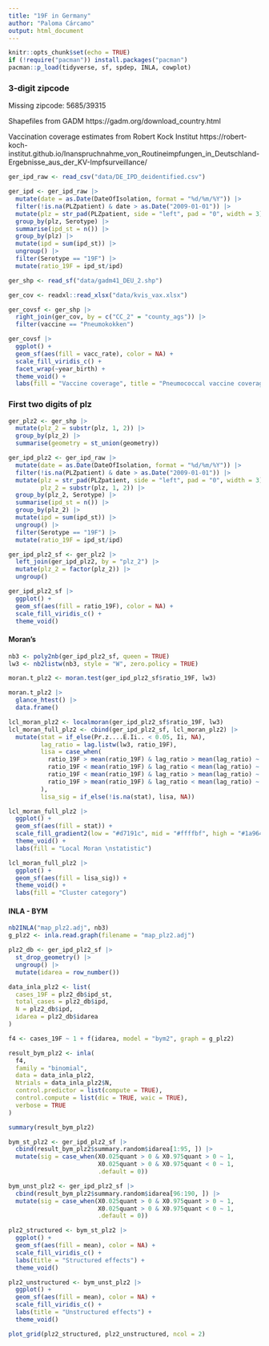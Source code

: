 ```yaml
---
title: "19F in Germany"
author: "Paloma Cárcamo"
output: html_document
---
```


```r
knitr::opts_chunk$set(echo = TRUE)
if (!require("pacman")) install.packages("pacman")
pacman::p_load(tidyverse, sf, spdep, INLA, cowplot)
```

### 3-digit zipcode

Missing zipcode: 5685/39315

Shapefiles from GADM https://gadm.org/download_country.html

Vaccination coverage estimates from Robert Kock Institut https://robert-koch-institut.github.io/Inanspruchnahme_von_Routineimpfungen_in_Deutschland-Ergebnisse_aus_der_KV-Impfsurveillance/

```r
ger_ipd_raw <- read_csv("data/DE_IPD_deidentified.csv")

ger_ipd <- ger_ipd_raw |> 
  mutate(date = as.Date(DateOfIsolation, format = "%d/%m/%Y")) |> 
  filter(!is.na(PLZpatient) & date > as.Date("2009-01-01")) |> 
  mutate(plz = str_pad(PLZpatient, side = "left", pad = "0", width = 3)) |> 
  group_by(plz, Serotype) |> 
  summarise(ipd_st = n()) |> 
  group_by(plz) |> 
  mutate(ipd = sum(ipd_st)) |> 
  ungroup() |> 
  filter(Serotype == "19F") |> 
  mutate(ratio_19F = ipd_st/ipd)

ger_shp <- read_sf("data/gadm41_DEU_2.shp")

ger_cov <- readxl::read_xlsx("data/kvis_vax.xlsx")
```

```r
ger_covsf <- ger_shp |> 
  right_join(ger_cov, by = c("CC_2" = "county_ags")) |> 
  filter(vaccine == "Pneumokokken")
```

```r
ger_covsf |> 
  ggplot() +
  geom_sf(aes(fill = vacc_rate), color = NA) +
  scale_fill_viridis_c() +
  facet_wrap(~year_birth) +
  theme_void() +
  labs(fill = "Vaccine coverage", title = "Pneumococcal vaccine coverage by AGS and year of birth")
```

### First two digits of plz

```r
ger_plz2 <- ger_shp |> 
  mutate(plz_2 = substr(plz, 1, 2)) |> 
  group_by(plz_2) |> 
  summarise(geometry = st_union(geometry))

ger_ipd_plz2 <- ger_ipd_raw |> 
  mutate(date = as.Date(DateOfIsolation, format = "%d/%m/%Y")) |> 
  filter(!is.na(PLZpatient) & date > as.Date("2009-01-01")) |> 
  mutate(plz = str_pad(PLZpatient, side = "left", pad = "0", width = 3),
         plz_2 = substr(plz, 1, 2)) |> 
  group_by(plz_2, Serotype) |> 
  summarise(ipd_st = n()) |> 
  group_by(plz_2) |> 
  mutate(ipd = sum(ipd_st)) |> 
  ungroup() |> 
  filter(Serotype == "19F") |> 
  mutate(ratio_19F = ipd_st/ipd)

ger_ipd_plz2_sf <- ger_plz2 |> 
  left_join(ger_ipd_plz2, by = "plz_2") |> 
  mutate(plz_2 = factor(plz_2)) |> 
  ungroup()
```

```r
ger_ipd_plz2_sf |> 
  ggplot() +
  geom_sf(aes(fill = ratio_19F), color = NA) +
  scale_fill_viridis_c() +
  theme_void()
```

#### Moran's

```r
nb3 <- poly2nb(ger_ipd_plz2_sf, queen = TRUE)
lw3 <- nb2listw(nb3, style = "W", zero.policy = TRUE)

moran.t_plz2 <- moran.test(ger_ipd_plz2_sf$ratio_19F, lw3)

moran.t_plz2 |> 
  glance_htest() |> 
  data.frame()
```

```r
lcl_moran_plz2 <- localmoran(ger_ipd_plz2_sf$ratio_19F, lw3)
lcl_moran_full_plz2 <- cbind(ger_ipd_plz2_sf, lcl_moran_plz2) |> 
  mutate(stat = if_else(Pr.z....E.Ii.. < 0.05, Ii, NA),
         lag_ratio = lag.listw(lw3, ratio_19F),
         lisa = case_when(
           ratio_19F > mean(ratio_19F) & lag_ratio > mean(lag_ratio) ~ "High - High",
           ratio_19F < mean(ratio_19F) & lag_ratio < mean(lag_ratio) ~ "Low - Low",
           ratio_19F < mean(ratio_19F) & lag_ratio > mean(lag_ratio) ~ "Low - High",
           ratio_19F > mean(ratio_19F) & lag_ratio < mean(lag_ratio) ~ "High - Low"
         ),
         lisa_sig = if_else(!is.na(stat), lisa, NA))

lcl_moran_full_plz2 |> 
  ggplot() +
  geom_sf(aes(fill = stat)) +
  scale_fill_gradient2(low = "#d7191c", mid = "#ffffbf", high = "#1a9641", na.value = "white", limits = c(-1.2, 1.2)) +
  theme_void() +
  labs(fill = "Local Moran \nstatistic")

lcl_moran_full_plz2 |> 
  ggplot() +
  geom_sf(aes(fill = lisa_sig)) +
  theme_void() +
  labs(fill = "Cluster category")
```

#### INLA - BYM

```r
nb2INLA("map_plz2.adj", nb3)
g_plz2 <- inla.read.graph(filename = "map_plz2.adj")

plz2_db <- ger_ipd_plz2_sf |> 
  st_drop_geometry() |> 
  ungroup() |> 
  mutate(idarea = row_number())

data_inla_plz2 <- list(
  cases_19F = plz2_db$ipd_st,
  total_cases = plz2_db$ipd,
  N = plz2_db$ipd,
  idarea = plz2_db$idarea
)

f4 <- cases_19F ~ 1 + f(idarea, model = "bym2", graph = g_plz2)

result_bym_plz2 <- inla(
  f4, 
  family = "binomial",
  data = data_inla_plz2, 
  Ntrials = data_inla_plz2$N, 
  control.predictor = list(compute = TRUE), 
  control.compute = list(dic = TRUE, waic = TRUE),
  verbose = TRUE
)

summary(result_bym_plz2)

bym_st_plz2 <- ger_ipd_plz2_sf |> 
  cbind(result_bym_plz2$summary.random$idarea[1:95, ]) |> 
  mutate(sig = case_when(X0.025quant > 0 & X0.975quant > 0 ~ 1,
                         X0.025quant > 0 & X0.975quant < 0 ~ 1,
                         .default = 0))

bym_unst_plz2 <- ger_ipd_plz2_sf |> 
  cbind(result_bym_plz2$summary.random$idarea[96:190, ]) |> 
  mutate(sig = case_when(X0.025quant > 0 & X0.975quant > 0 ~ 1,
                         X0.025quant > 0 & X0.975quant < 0 ~ 1,
                         .default = 0))

plz2_structured <- bym_st_plz2 |> 
  ggplot() +
  geom_sf(aes(fill = mean), color = NA) +
  scale_fill_viridis_c() +
  labs(title = "Structured effects") +
  theme_void()

plz2_unstructured <- bym_unst_plz2 |> 
  ggplot() +
  geom_sf(aes(fill = mean), color = NA) +
  scale_fill_viridis_c() +
  labs(title = "Unstructured effects") +
  theme_void()

plot_grid(plz2_structured, plz2_unstructured, ncol = 2)
```
